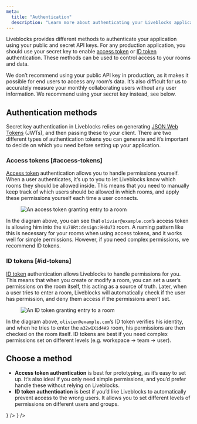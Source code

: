 ```yaml
---
meta:
  title: "Authentication"
  description: "Learn more about authenticating your Liveblocks application"
---
```


Liveblocks provides different methods to authenticate your application using
your public and secret API keys. For any production application, you should use
your secret key to enable [access token](#access-tokens) or
[ID token](#id-tokens) authentication. These methods can be used to control
access to your rooms and data.

<Banner title="Public key is only for prototyping and landing pages" type="warning">

We don’t recommend using your public API key in production, as it makes it
possible for end users to access any room’s data. It’s also difficult for us to
accurately measure your monthly collaborating users without any user
information. We recommend using your secret key instead, see below.

</Banner>

## Authentication methods

Secret key authentication in Liveblocks relies on generating
[JSON Web Tokens](https://en.wikipedia.org/wiki/JSON_Web_Token) (JWTs), and then
passing these to your client. There are two different types of authentication
tokens you can generate and it’s important to decide on which you need before
setting up your application.

### Access tokens [#access-tokens]

[Access token](/docs/authentication/access-token) authentication allows you to
handle permissions yourself. When a user authenticates, it’s up to you to let
Liveblocks know which rooms they should be allowed inside. This means that you
need to manually keep track of which users should be allowed in which rooms, and
apply these permissions yourself each time a user connects.

<Figure>
  <Image
    src="/assets/authentication/access-token-enter-room.png"
    alt="An access token granting entry to a room"
    width={1494}
    height={840}
    quality={100}
  />
</Figure>

In the diagram above, you can see that `olivier@example.com`’s access token is
allowing him into the `Vu78Rt:design:9Hdu73` room. A naming pattern like this is
necessary for your rooms when using access tokens, and it works well for simple
permissions. However, if you need complex permissions, we recommend ID tokens.

### ID tokens [#id-tokens]

[ID token](/docs/authentication/id-token) authentication allows Liveblocks to
handle permissions for you. This means that when you create or modify a room,
you can set a user’s permissions on the room itself, this acting as a source of
truth. Later, when a user tries to enter a room, Liveblocks will automatically
check if the user has permission, and deny them access if the permissions aren’t
set.

<Figure>
  <Image
    src="/assets/authentication/id-token-enter-room.png"
    alt="An ID token granting entry to a room"
    width={1494}
    height={840}
    quality={100}
  />
</Figure>

In the diagram above, `olivier@example.com`’s ID token verifies his identity,
and when he tries to enter the `a32wQXid4A9` room, his permissions are then
checked on the room itself. ID tokens are best if you need complex permissions
set on different levels (e.g. workspace → team → user).

## Choose a method

- **Access token authentication** is best for prototyping, as it’s easy to set
  up. It’s also ideal if you only need simple permissions, and you’d prefer
  handle these without relying on Liveblocks.
- **ID token authentication** is best if you’d like Liveblocks to automatically
  prevent access to the wrong users. It allows you to set different levels of
  permissions on different users and groups.

<ListGrid columns={2}>
  <DocsCard
    title="Access token authentication"
    href="/docs/authentication/access-token"
    type="image"
    description="Simple and flexible global permission rules"
    center={false}
    visual={
      <Image
        src="/assets/authentication/access-token-enter-room.png"
        alt="An access token granting entry to a room"
        width={1494}
        height={840}
        quality={100}
      />
    }
  />
  <DocsCard
    title="ID token authentication"
    href="/docs/authentication/id-token"
    type="image"
    description="Fine grained permissions at the room level"
    center={false}
    visual={
      <Image
        src="/assets/authentication/id-token-enter-room.png"
        alt="An ID token granting entry to a room"
        width={1494}
        height={840}
        quality={100}
      />
    }
  />
</ListGrid>
